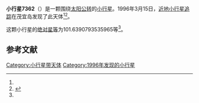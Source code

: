 {{Infobox planet
| bgcolour = #FFFFC0
| name = 7362 Rogerbyrd
| symbol = 
| image = 
| caption = 
| discovery = yes
| discovery_ref = 
| discoverer = [[近地小行星追踪|近地小行星追踪]]
| discovery_site = [[茂宜岛|茂宜岛]] 
| discovered = 1996年3月15日
| designations = yes
| mp_name = 
| named_after = 
| alt_names = 1996 EY/ 1960 WG1 / 1975 TV / 1975 VJ
| mp_category = [[主带小行星|主带小行星]]
| orbit_ref = <ref name="a">[http://ssd.jpl.nasa.gov/sbdb.cgi?sstr=7362 7362 Rogerbyrd] {{Wayback|url=http://ssd.jpl.nasa.gov/sbdb.cgi?sstr=7362 |date=20201124024052 }}，小行星數據庫瀏覽器（JPL Small-Body Database Browser）－[[美国国家航空航天局|美国国家航空航天局]]喷气推进实验室</ref>
| epoch = 2456400.5 (2013年4月18日更新)
| aphelion = {{convert|2.897470443990144|AU|km|3|abbr=on|lk=out}}
| perihelion = {{convert|1.981903536651929|AU|km|3|abbr=on}}
| semimajor = {{convert|2.439686990321037|AU|km|3|abbr=on}}
| eccentricity = 0.187640241
| period = 1391.872942 [[日|日]]<br />3.81[[儒略年|儒略年]]
| avg_speed = 
| inclination = 1.635159014932401
| asc_node = 312.0545057624674
| mean_anomaly = 
| arg_peri = 101.6390793535965
| satellites = 
| physical_characteristics = yes
| dimensions = 
| mass = 
| density = 
| surface_grav = 
| escape_velocity = 
| sidereal_day = 
| axial_tilt = 
| pole_ecliptic_lat = 
| pole_ecliptic_lon = 
| albedo = 
| temperatures= 
| temp_name1 = 
| mean_temp_1 = 
| max_temp_1 = 
| temp_name2 = 
| max_temp_2 = 
| spectral_type = 
| abs_magnitude = 101.6390793535965
}}

'''小行星7362'''（{{lang-en|7362 Rogerbyrd}}）是一颗围绕[[太阳|太阳]][[公转|公转]]的[[小行星|小行星]]。1996年3月15日，[[近地小行星追踪|近地小行星追踪]]在茂宜岛发现了此天体<ref name="a" /><ref>{{cite news|title=小行星列表|url=http://cfa-www.harvard.edu/iau/lists/NumberedMPs.txt|accessdate=2013-07-08|newspaper=哈佛大学|archive-date=2008-05-17|archive-url=https://web.archive.org/web/20080517010638/http://cfa-www.harvard.edu/iau/lists/NumberedMPs.txt|dead-url=no}}</ref>。

这颗小行星的[[绝对星等|绝对星等]]为101.6390793535965等<ref name="a" />。

==参考文献==
{{reflist}}
{{Minor Planet Number|[[小行星7361|小行星7361]]|[[小行星7363|小行星7363]]}}

{{小天体}}

[[Category:小行星带天体|Category:小行星带天体]]
[[Category:1996年发现的小行星|Category:1996年发现的小行星]]

{{asteroid-stub}}